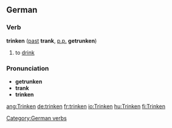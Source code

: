 ==German==
===Verb===
'''trinken''' ([[past]] '''trank''', [[past participle|p.p.]] '''getrunken''')

#to [[drink]]

===Pronunciation===
*'''getrunken''' {{IPA|[g&#601;&#712;t&#641;&#650;&#331;kn&#809;]}}
*'''trank''' {{IPA|[t&#641;a&#331;k]}}
*'''trinken''' {{IPA|[&#712;t&#641;&#618;&#331;kn&#809;]}}

[[Category:German verbs]]

[[ang:Trinken]]
[[de:trinken]]
[[fr:trinken]]
[[io:Trinken]]
[[hu:Trinken]]
[[fi:Trinken]]